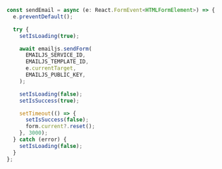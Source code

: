 ```ts
const sendEmail = async (e: React.FormEvent<HTMLFormElement>) => {
  e.preventDefault();

  try {
    setIsLoading(true);

    await emailjs.sendForm(
      EMAILJS_SERVICE_ID,
      EMAILJS_TEMPLATE_ID,
      e.currentTarget,
      EMAILJS_PUBLIC_KEY,
    );

    setIsLoading(false);
    setIsSuccess(true);

    setTimeout(() => {
      setIsSuccess(false);
      form.current?.reset();
    }, 3000);
  } catch (error) {
    setIsLoading(false);
  }
};
```

